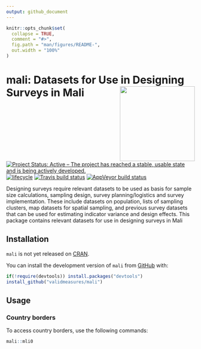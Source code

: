 ```yaml
---
output: github_document
---
```


<!-- README.md is generated from README.Rmd. Please edit that file -->

```r
knitr::opts_chunk$set(
  collapse = TRUE,
  comment = "#>",
  fig.path = "man/figures/README-",
  out.width = "100%"
)
```
# mali: Datasets for Use in Designing Surveys in Mali <img src="man/figures/mali.png" width="200" align="right" />

[![Project Status: Active – The project has reached a stable, usable state and is being actively developed.](https://www.repostatus.org/badges/latest/active.svg)](https://www.repostatus.org/#active)
[![lifecycle](https://img.shields.io/badge/lifecycle-maturing-blue.svg)](https://www.tidyverse.org/lifecycle/#maturing)
[![Travis build status](https://travis-ci.org/validmeasures/mali.svg?branch=master)](https://travis-ci.org/validmeasures/mali)
[![AppVeyor build status](https://ci.appveyor.com/api/projects/status/github/validmeasures/mali?branch=master&svg=true)](https://ci.appveyor.com/project/validmeasures/mali)

Designing surveys require relevant datasets to be used as basis for sample size calculations, sampling design, survey planning/logistics and survey implementation. These include datasets on population, lists of sampling clusters, map datasets for spatial sampling, and previous survey datasets that can be used for estimating indicator variance and design effects. This package contains relevant datasets for use in designing surveys in Mali

## Installation

`mali` is not yet released on [CRAN](https://cran.r-project.org).

You can install the development version of `mali` from [GitHub](https://github.com/validmeasures/mali) with:

```r
if(!require(devtools)) install.packages("devtools") 
install_github("validmeasures/mali")
```

## Usage

### Country borders

To access country borders, use the following commands:

```r
mali::mli0
```
